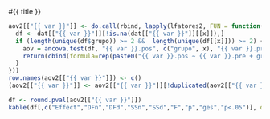 

#{{ title }}

```{r, echo=FALSE, include=FALSE}
aov2[["{{ var }}"]] <- do.call(rbind, lapply(lfatores2, FUN = function(x) {
  df <- dat[["{{ var }}"]][!is.na(dat[["{{ var }}"]][[x]]),]
  if (length(unique(df$grupo)) >= 2 &&  length(unique(df[[x]])) >= 2) {
    aov = ancova.test(df, "{{ var }}.pos", c("grupo", x), "{{ var }}.pre", 2, "ges")${{ var }}.pos
    return(cbind(formula=rep(paste0("{{ var }}.pos ~ {{ var }}.pre + grupo"," * ",x), nrow(aov)), aov))  
  }
}))
row.names(aov2[["{{ var }}"]]) <- c()
(aov2[["{{ var }}"]] <- aov2[["{{ var }}"]][!duplicated(aov2[["{{ var }}"]]$Effect) & !aov2[["{{ var }}"]]$Effect %in% fatores1,])
```

```{r, echo=FALSE, purl=FALSE}
df <- round.pval(aov2[["{{ var }}"]])
kable(df[,c("Effect","DFn","DFd","SSn","SSd","F","p","ges","p<.05")], digits=3)
```

